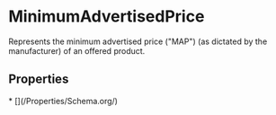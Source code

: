   
# MinimumAdvertisedPrice

Represents the minimum advertised price ("MAP") (as dictated by the manufacturer) of an offered product.

## Properties

<Grid>
* [](/Properties/Schema.org/)
</Grid>

